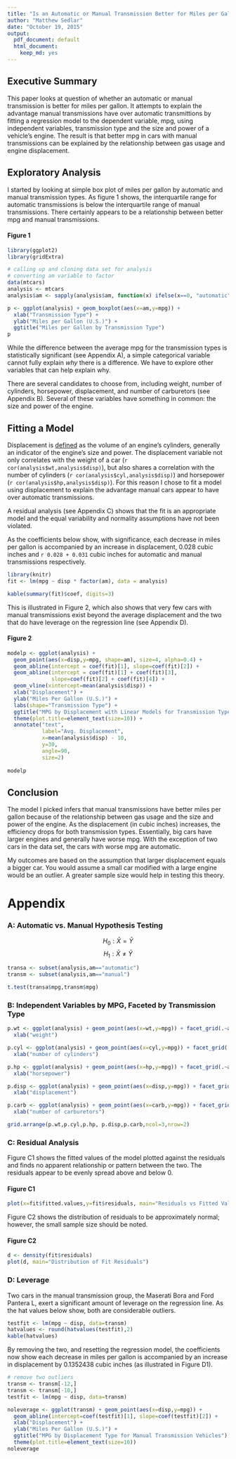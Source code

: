```yaml
---
title: "Is an Automatic or Manual Transmission Better for Miles per Gallon?"
author: "Matthew Sedlar"
date: "October 19, 2015"
output:
  pdf_document: default
  html_document:
    keep_md: yes
---
```


## Executive Summary

This paper looks at question of whether an automatic or manual transmission is better for miles per gallon. It attempts to explain the advantage manual transmissions have over automatic transmittions by fitting a regression model to the dependent variable, mpg, using independent variables, transmission type and the size and power of a vehicle's engine. The result is that better mpg in cars with manual transmissions can be explained by the relationship between gas usage and engine displacement.

## Exploratory Analysis

I started by looking at simple box plot of miles per gallon by automatic and manual transmission types. As figure 1 shows, the interquartile range for automatic transmissions is below the interquartile range of manual transmissions. There certainly appears to be a relationship between better mpg and manual transmissions.

#### Figure 1

```r

library(ggplot2)
library(gridExtra)

# calling up and cloning data set for analysis
# converting am variable to factor
data(mtcars)
analysis <- mtcars
analysis$am <- sapply(analysis$am, function(x) ifelse(x==0, "automatic","manual"))

p <- ggplot(analysis) + geom_boxplot(aes(x=am,y=mpg)) +
  xlab("Transmission Type") +
  ylab("Miles per Gallon (U.S.)") +
  ggtitle("Miles per Gallon by Transmission Type")
p

```

While the difference between the average mpg for the transmission types is statistically significant (see Appendix A), a simple categorical variable cannot fully explain _why_ there is a difference. We have to explore other variables that can help explain why.

There are several candidates to choose from, including weight, number of cylinders, horsepower, displacement, and number of carburetors (see Appendix B). Several of these variables have something in common: the size and power of the engine. 

## Fitting a Model

Displacement is [defined](http://askcars.com/2008/07/what-does-engin.html) as the volume of an engine's cylinders, generally an indicator of the engine's size and power. The displacement variable not only correlates with the weight of a car (`r cor(analysis$wt,analysis$disp)`), but also shares a correlation with the number of cylinders (`r cor(analysis$cyl,analysis$disp)`) and horsepower (`r cor(analysis$hp,analysis$disp)`). For this reason I chose to fit a model using displacement to explain the advantage manual cars appear to have over automatic transmissions.

A residual analysis (see Appendix C) shows that the fit is an appropriate model and the equal variability and normality assumptions have not been violated. 

As the coefficients below show, with significance, each decrease in miles per gallon is accompanied by an increase in displacement, 0.028 cubic inches and `r 0.028 + 0.031` cubic inches for automatic and manual transmissions respectively.

```r
library(knitr)
fit <- lm(mpg ~ disp * factor(am), data = analysis)

kable(summary(fit)$coef, digits=3)

```

This is illustrated in Figure 2, which also shows that very few cars with manual transmissions exist beyond the average displacement and the two that do have leverage on the regression line (see Appendix D).

#### Figure 2

```r
modelp <- ggplot(analysis) +
  geom_point(aes(x=disp,y=mpg, shape=am), size=4, alpha=0.4) +
  geom_abline(intercept = coef(fit)[1], slope=coef(fit)[2]) +
  geom_abline(intercept = coef(fit)[1] + coef(fit)[3],
              slope=coef(fit)[2] + coef(fit)[4]) +
  geom_vline(xintercept=mean(analysis$disp)) +
  xlab("Displacement") +
  ylab("Miles Per Gallon (U.S.)") +
  labs(shape="Transmission Type") +
  ggtitle("MPG by Displacement with Linear Models for Transmission Type") +
  theme(plot.title=element_text(size=10)) +
  annotate("text",
           label="Avg. Displacement",
           x=mean(analysis$disp) - 10,
           y=30,
           angle=90,
           size=2)
  
modelp
```

## Conclusion

The model I picked infers that manual transmissions have better miles per gallon because of the relationship between gas usage and the size and power of the engine. As the displacement (in cubic inches) increases, the efficiency drops for both transmission types. Essentially, big cars have larger engines and generally have worse mpg. With the exception of two cars in the data set, the cars with worse mpg are automatic. 

My outcomes are based on the assumption that larger displacement equals a bigger car. You would assume a small car modified with a large engine would be an outlier. A greater sample size would help in testing this theory.

\pagebreak

# Appendix

### A: Automatic vs. Manual Hypothesis Testing

$$H_0: \bar{X} = \bar{Y}$$
$$H_1: \bar{X} \neq \bar{Y}$$

```r
transa <- subset(analysis,am=="automatic") 
transm <- subset(analysis,am=="manual")

t.test(transa$mpg,transm$mpg)
```

### B: Independent Variables by MPG, Faceted by Transmission Type

```r
p.wt <- ggplot(analysis) + geom_point(aes(x=wt,y=mpg)) + facet_grid(.~am) +
  xlab("weight")

p.cyl <- ggplot(analysis) + geom_point(aes(x=cyl,y=mpg)) + facet_grid(.~am) +
  xlab("number of cylinders")

p.hp <- ggplot(analysis) + geom_point(aes(x=hp,y=mpg)) + facet_grid(.~am) +
  xlab("horsepower")

p.disp <- ggplot(analysis) + geom_point(aes(x=disp,y=mpg)) + facet_grid(.~am) +
  xlab("displacement")

p.carb <- ggplot(analysis) + geom_point(aes(x=carb,y=mpg)) + facet_grid(.~am) +
  xlab("number of carburetors")

grid.arrange(p.wt,p.cyl,p.hp, p.disp,p.carb,ncol=3,nrow=2)
```

### C: Residual Analysis

Figure C1 shows the fitted values of the model plotted against the residuals and finds no apparent relationship or pattern between the two. The residuals appear to be evenly spread above and below 0.  

#### Figure C1
```r
plot(x=fit$fitted.values,y=fit$residuals, main="Residuals vs Fitted Values")
```

Figure C2 shows the distribution of residuals to be approximately normal; however, the small sample size should be noted. 

#### Figure C2
```r
d <- density(fit$residuals)
plot(d, main="Distribution of Fit Residuals")
```

### D: Leverage

Two cars in the manual transmission group, the Maserati Bora and Ford Pantera L, exert a significant amount of leverage on the regression line. As the hat values below show, both are considerable outliers.

```r
testfit <- lm(mpg ~ disp, data=transm) 
hatvalues <- round(hatvalues(testfit),2)
kable(hatvalues)
```

By removing the two, and resetting the regression model, the coefficients now show each decrease in miles per gallon is accompanied by an increase in displacement by 0.1352438 cubic inches (as illustrated in Figure D1).

```r
# remove two outliers
transm <- transm[-12,]
transm <- transm[-10,]
testfit <- lm(mpg ~ disp, data=transm) 

noleverage <- ggplot(transm) + geom_point(aes(x=disp,y=mpg)) +
  geom_abline(intercept=coef(testfit)[1], slope=coef(testfit)[2]) +
  xlab("Displacement") +
  ylab("Miles Per Gallon (U.S.)") +
  ggtitle("MPG by Displacement Type for Manual Transmission Vehicles")  +
  theme(plot.title=element_text(size=10))
noleverage
```